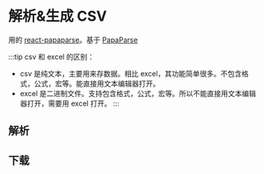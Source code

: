
# 解析&生成 CSV
用的 [react-papaparse](https://github.com/Bunlong/react-papaparse)。基于 [PapaParse](https://github.com/mholt/PapaParse)

:::tip
csv 和 excel 的区别：  
* csv 是纯文本，主要用来存数据。相比 excel，其功能简单很多。不包含格式，公式，宏等。能直接用文本编辑器打开。  
* excel 是二进制文件。支持包含格式，公式，宏等。所以不能直接用文本编辑器打开，需要用 excel 打开。
:::
## 解析
<Demo>
  <CSVReader />
</Demo>

## 下载
<Demo>
  <CSVDownloader />
</Demo>